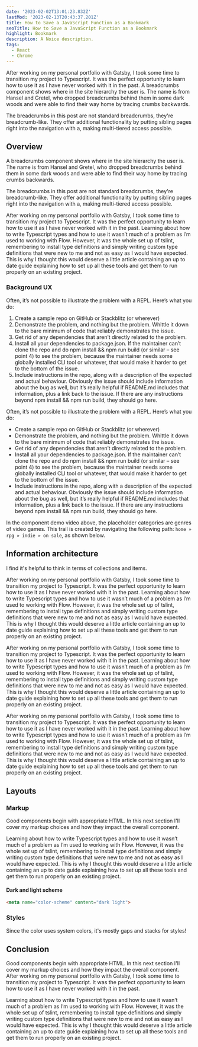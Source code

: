 ```yaml
---
date: '2023-02-02T13:01:23.832Z'
lastMod: '2023-02-13T20:43:37.201Z'
title: How to Save a JavaScript Function as a Bookmark
seoTitle: How to Save a JavaScript Function as a Bookmark
highlight: Bookmark
description: A Noice description.
tags:
  - React
  - Chrome
---
```


After working on my personal portfolio with Gatsby, I took some time to transition my project to Typescript. It was the perfect opportunity to learn how to use it as I have never worked with it in the past. A breadcrumbs component shows where in the site hierarchy the user is. The name is from Hansel and Gretel, who dropped breadcrumbs behind them in some dark woods and were able to find their way home by tracing crumbs backwards.

The breadcrumbs in this post are not standard breadcrumbs, they're breadcrumb-like. They offer additional functionality by putting sibling pages right into the navigation with a, making multi-tiered access possible.


## Overview

A breadcrumbs component shows where in the site hierarchy the user is. The name is from Hansel and Gretel, who dropped breadcrumbs behind them in some dark woods and were able to find their way home by tracing crumbs backwards.

The breadcrumbs in this post are not standard breadcrumbs, they're breadcrumb-like. They offer additional functionality by putting sibling pages right into the navigation with a, making multi-tiered access possible.

After working on my personal portfolio with Gatsby, I took some time to transition my project to Typescript. It was the perfect opportunity to learn how to use it as I have never worked with it in the past.
Learning about how to write Typescript types and how to use it wasn’t much of a problem as I’m used to working with Flow. However, it was the whole set up of tslint, remembering to install type definitions and simply writing custom type definitions that were new to me and not as easy as I would have expected. This is why I thought this would deserve a little article containing an up to date guide explaining how to set up all these tools and get them to run properly on an existing project.

### Background UX

Often, it’s not possible to illustrate the problem with a REPL. Here’s what you do:

1. Create a sample repo on GitHub or Stackblitz (or wherever)
2. Demonstrate the problem, and nothing but the problem. Whittle it down to the bare minimum of code that reliably demonstrates the issue.
3. Get rid of any dependencies that aren’t directly related to the problem.
4. Install all your dependencies to package.json. If the maintainer can’t clone the repo and do npm install && npm run build (or similar – see point 4) to see the problem, because the maintainer needs some globally installed CLI tool or whatever, that would make it harder to get to the bottom of the issue.
5. Include instructions in the repo, along with a description of the expected and actual behaviour. Obviously the issue should include information about the bug as well, but it’s really helpful if README.md includes that information, plus a link back to the issue. If there are any instructions beyond npm install && npm run build, they should go here.

Often, it’s not possible to illustrate the problem with a REPL. Here’s what you do:

- Create a sample repo on GitHub or Stackblitz (or wherever)
- Demonstrate the problem, and nothing but the problem. Whittle it down to the bare minimum of code that reliably demonstrates the issue.
- Get rid of any dependencies that aren’t directly related to the problem.
- Install all your dependencies to package.json. If the maintainer can’t clone the repo and do npm install && npm run build (or similar – see point 4) to see the problem, because the maintainer needs some globally installed CLI tool or whatever, that would make it harder to get to the bottom of the issue.
- Include instructions in the repo, along with a description of the expected and actual behaviour. Obviously the issue should include information about the bug as well, but it’s really helpful if README.md includes that information, plus a link back to the issue. If there are any instructions beyond npm install && npm run build, they should go here.

In the component demo video above, the placeholder categories are genres of video games. This trail is created by navigating the following path: `home » rpg » indie » on sale`, as shown below.

## Information architecture

I find it's helpful to think in terms of collections and items.

After working on my personal portfolio with Gatsby, I took some time to transition my project to Typescript. It was the perfect opportunity to learn how to use it as I have never worked with it in the past.
Learning about how to write Typescript types and how to use it wasn’t much of a problem as I’m used to working with Flow. However, it was the whole set up of tslint, remembering to install type definitions and simply writing custom type definitions that were new to me and not as easy as I would have expected. This is why I thought this would deserve a little article containing an up to date guide explaining how to set up all these tools and get them to run properly on an existing project.

After working on my personal portfolio with Gatsby, I took some time to transition my project to Typescript. It was the perfect opportunity to learn how to use it as I have never worked with it in the past.
Learning about how to write Typescript types and how to use it wasn’t much of a problem as I’m used to working with Flow. However, it was the whole set up of tslint, remembering to install type definitions and simply writing custom type definitions that were new to me and not as easy as I would have expected. This is why I thought this would deserve a little article containing an up to date guide explaining how to set up all these tools and get them to run properly on an existing project.

After working on my personal portfolio with Gatsby, I took some time to transition my project to Typescript. It was the perfect opportunity to learn how to use it as I have never worked with it in the past.
Learning about how to write Typescript types and how to use it wasn’t much of a problem as I’m used to working with Flow. However, it was the whole set up of tslint, remembering to install type definitions and simply writing custom type definitions that were new to me and not as easy as I would have expected. This is why I thought this would deserve a little article containing an up to date guide explaining how to set up all these tools and get them to run properly on an existing project.

## Layouts

### Markup

Good components begin with appropriate HTML. In this next section I'll cover my markup choices and how they impact the overall component.

Learning about how to write Typescript types and how to use it wasn’t much of a problem as I’m used to working with Flow. However, it was the whole set up of tslint, remembering to install type definitions and simply writing custom type definitions that were new to me and not as easy as I would have expected. This is why I thought this would deserve a little article containing an up to date guide explaining how to set up all these tools and get them to run properly on an existing project.

#### Dark and light scheme
```html
<meta name="color-scheme" content="dark light">
```

### Styles
Since the color uses system colors, it's mostly gaps and stacks for styles!

## Conclusion

Good components begin with appropriate HTML. In this next section I'll cover my markup choices and how they impact the overall component.
After working on my personal portfolio with Gatsby, I took some time to transition my project to Typescript. It was the perfect opportunity to learn how to use it as I have never worked with it in the past.

Learning about how to write Typescript types and how to use it wasn’t much of a problem as I’m used to working with Flow. However, it was the whole set up of tslint, remembering to install type definitions and simply writing custom type definitions that were new to me and not as easy as I would have expected. This is why I thought this would deserve a little article containing an up to date guide explaining how to set up all these tools and get them to run properly on an existing project.

